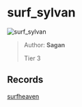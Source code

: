 
# surf_sylvan

![surf_sylvan](https://raw.githubusercontent.com/Sayt123/SurfMapPics/Maps-and-bonuses/csgo/surf_sylvan.jpg)

> Author: **Sagan**
>
> Tier 3

## Records

[surfheaven](https://surfheaven.eu/map/surf_sylvan)
